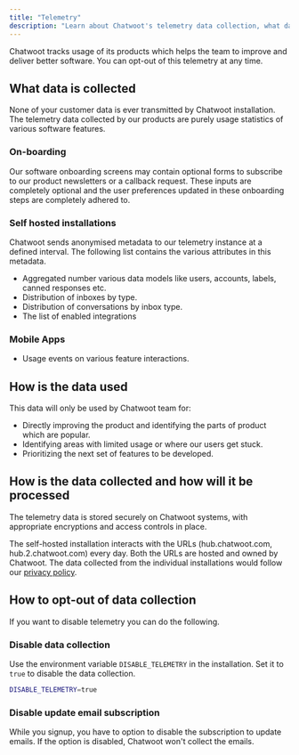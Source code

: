 ```yaml
---
title: "Telemetry"
description: "Learn about Chatwoot's telemetry data collection, what data is collected, how it's used, and how to opt-out"
---
```


Chatwoot tracks usage of its products which helps the team to improve and deliver better software. You can opt-out of this telemetry at any time.

## What data is collected

None of your customer data is ever transmitted by Chatwoot installation. The telemetry data collected by our products are purely usage statistics of various software features. 

### On-boarding

Our software onboarding screens may contain optional forms to subscribe to our product newsletters or a callback request. These inputs are completely optional and the user preferences updated in these onboarding steps are completely adhered to.

### Self hosted installations

Chatwoot sends anonymised metadata to our telemetry instance at a defined interval. The following list contains the various attributes in this metadata. 

- Aggregated number various data models like users, accounts, labels, canned responses etc.
- Distribution of inboxes by type.
- Distribution of conversations by inbox type.
- The list of enabled integrations

### Mobile Apps

- Usage events on various feature interactions.

## How is the data used

This data will only be used by Chatwoot team for:

- Directly improving the product and identifying the parts of product which are popular.
- Identifying areas with limited usage or where our users get stuck.
- Prioritizing the next set of features to be developed.

## How is the data collected and how will it be processed

The telemetry data is stored securely on Chatwoot systems, with appropriate encryptions and access controls in place.

The self-hosted installation interacts with the URLs (hub.chatwoot.com, hub.2.chatwoot.com) every day. Both the URLs are hosted and owned by Chatwoot. The data collected from the individual installations would follow our [privacy policy](https://www.chatwoot.com/privacy-policy/#how-chatwoot-uses-and-protects-personally-identifying-information). 

## How to opt-out of data collection

If you want to disable telemetry you can do the following.

### Disable data collection

Use the environment variable `DISABLE_TELEMETRY` in the installation. Set it to `true` to disable the data collection.

```bash
DISABLE_TELEMETRY=true
```

### Disable update email subscription

While you signup, you have to option to disable the subscription to update emails. If the option is disabled, Chatwoot won't collect the emails. 
